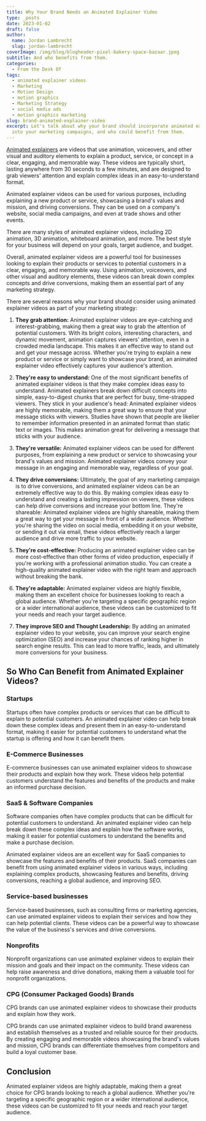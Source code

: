 ```yaml
---
title: Why Your Brand Needs an Animated Explainer Video
type: _posts
date: 2023-01-02
draft: false
author:
  name: Jordan Lambrecht
  slug: jordan-lambrecht
coverImage: /img/blog/blogheader-pixel-bakery-space-bazaar.jpeg
subtitle: And who benefits from them.
categories:
  - From the Desk Of
tags:
  - animated explainer videos
  - Marketing
  - Motion Design
  - motion graphics
  - Marketing Strategy
  - social media ads
  - motion graphics marketing
slug: brand-animated-explainer-video
excerpt: Let's talk about why your brand should incorporate animated explainer videos
  into your marketing campaigns, and who could benefit from them.
---
```


[Animated explainers](https://pixelbakery.com/services/animated-explainer-videos) are videos that use animation, voiceovers, and other visual and auditory elements to explain a product, service, or concept in a clear, engaging, and memorable way. These videos are typically short, lasting anywhere from 30 seconds to a few minutes, and are designed to grab viewers' attention and explain complex ideas in an easy-to-understand format.

Animated explainer videos can be used for various purposes, including explaining a new product or service, showcasing a brand's values and mission, and driving conversions. They can be used on a company's website, social media campaigns, and even at trade shows and other events.

There are many styles of animated explainer videos, including 2D animation, 3D animation, whiteboard animation, and more. The best style for your business will depend on your goals, target audience, and budget.

Overall, animated explainer videos are a powerful tool for businesses looking to explain their products or services to potential customers in a clear, engaging, and memorable way. Using animation, voiceovers, and other visual and auditory elements, these videos can break down complex concepts and drive conversions, making them an essential part of any marketing strategy.

There are several reasons why your brand should consider using animated explainer videos as part of your marketing strategy:

1. **They grab attention:** Animated explainer videos are eye-catching and interest-grabbing, making them a great way to grab the attention of potential customers. With its bright colors, interesting characters, and dynamic movement, animation captures viewers' attention, even in a crowded media landscape. This makes it an effective way to stand out and get your message across. Whether you're trying to explain a new product or service or simply want to showcase your brand, an animated explainer video effectively captures your audience's attention. 
2. **They're easy to understand:** One of the most significant benefits of animated explainer videos is that they make complex ideas easy to understand. Animated explainers break down difficult concepts into simple, easy-to-digest chunks that are perfect for busy, time-strapped viewers.
They stick in your audience's head: Animated explainer videos are highly memorable, making them a great way to ensure that your message sticks with viewers. Studies have shown that people are likelier to remember information presented in an animated format than static text or images. This makes animation great for delivering a message that sticks with your audience.
3. **They're versatile:** Animated explainer videos can be used for different purposes, from explaining a new product or service to showcasing your brand's values and mission. Animated explainer videos convey your message in an engaging and memorable way, regardless of your goal.

4. **They drive conversions:** Ultimately, the goal of any marketing campaign is to drive conversions, and animated explainer videos can be an extremely effective way to do this. By making complex ideas easy to understand and creating a lasting impression on viewers, these videos can help drive conversions and increase your bottom line.
They're shareable: Animated explainer videos are highly shareable, making them a great way to get your message in front of a wider audience. Whether you're sharing the video on social media, embedding it on your website, or sending it out via email, these videos effectively reach a larger audience and drive more traffic to your website.
5. **They're cost-effective:** Producing an animated explainer video can be more cost-effective than other forms of video production, especially if you're working with a professional animation studio. You can create a high-quality animated explainer video with the right team and approach without breaking the bank.
6. **They're adaptable:** Animated explainer videos are highly flexible, making them an excellent choice for businesses looking to reach a global audience. Whether you're targeting a specific geographic region or a wider international audience, these videos can be customized to fit your needs and reach your target audience.
7. **They improve SEO and Thought Leadership:** By adding an animated explainer video to your website, you can improve your search engine optimization (SEO) and increase your chances of ranking higher in search engine results. This can lead to more traffic, leads, and ultimately more conversions for your business.

## So Who Can Benefit from Animated Explainer Videos?

### Startups

Startups often have complex products or services that can be difficult to explain to potential customers. An animated explainer video can help break down these complex ideas and present them in an easy-to-understand format, making it easier for potential customers to understand what the startup is offering and how it can benefit them.

### E-Commerce Businesses

E-commerce businesses can use animated explainer videos to showcase their products and explain how they work. These videos help potential customers understand the features and benefits of the products and make an informed purchase decision.

### SaaS & Software Companies

Software companies often have complex products that can be difficult for potential customers to understand. An animated explainer video can help break down these complex ideas and explain how the software works, making it easier for potential customers to understand the benefits and make a purchase decision.

Animated explainer videos are an excellent way for SaaS companies to showcase the features and benefits of their products. SaaS companies can benefit from using animated explainer videos in various ways, including explaining complex products, showcasing features and benefits, driving conversions, reaching a global audience, and improving SEO.

### Service-based businesses
Service-based businesses, such as consulting firms or marketing agencies, can use animated explainer videos to explain their services and how they can help potential clients. These videos can be a powerful way to showcase the value of the business's services and drive conversions.

### Nonprofits
Nonprofit organizations can use animated explainer videos to explain their mission and goals and their impact on the community. These videos can help raise awareness and drive donations, making them a valuable tool for nonprofit organizations.

### CPG (Consumer Packaged Goods) Brands
CPG brands can use animated explainer videos to showcase their products and explain how they work. 

CPG brands can use animated explainer videos to build brand awareness and establish themselves as a trusted and reliable source for their products. By creating engaging and memorable videos showcasing the brand's values and mission, CPG brands can differentiate themselves from competitors and build a loyal customer base.

## Conclusion
Animated explainer videos are highly adaptable, making them a great choice for CPG brands looking to reach a global audience. Whether you're targeting a specific geographic region or a wider international audience, these videos can be customized to fit your needs and reach your target audience.